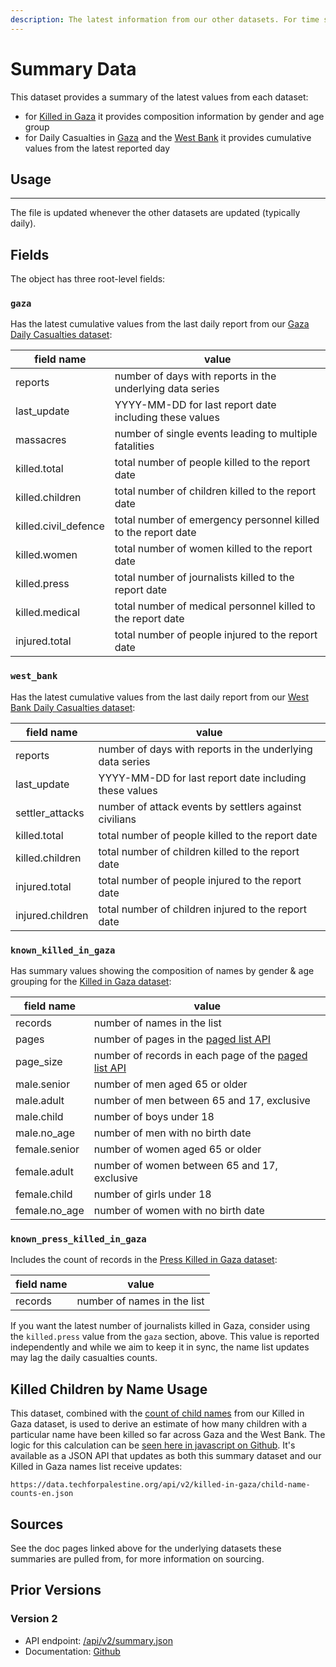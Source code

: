 ```yaml
---
description: The latest information from our other datasets. For time series data, it'll have the latest cumulative values. For others it'll have metadata on composition or timeliness. Available in JSON format. Useful applications include counters, latest human toll, dataset update detection, ratios.
---
```


# Summary Data

This dataset provides a summary of the latest values from each dataset:

- for [Killed in Gaza](/docs/killed-in-gaza) it provides composition information by gender and age group
- for Daily Casualties in [Gaza](/docs/casualties-daily) and the [West Bank](/docs/casualties-daily-west-bank) it provides cumulative values from the latest reported day

## Usage


<JSONFileLinks resource="Summary_V3" />

---

The file is updated whenever the other datasets are updated (typically daily).

## Fields

The object has three root-level fields:

### `gaza`

Has the latest cumulative values from the last daily report from our [Gaza Daily Casualties dataset](/docs/casualties-daily):

| field name           | value                                                         |
| -------------------- | ------------------------------------------------------------- |
| reports              | number of days with reports in the underlying data series     |
| last_update          | YYYY-MM-DD for last report date including these values        |
| massacres            | number of single events leading to multiple fatalities        |
| killed.total         | total number of people killed to the report date              |
| killed.children      | total number of children killed to the report date            |
| killed.civil_defence | total number of emergency personnel killed to the report date |
| killed.women         | total number of women killed to the report date               |
| killed.press         | total number of journalists killed to the report date         |
| killed.medical       | total number of medical personnel killed to the report date   |
| injured.total        | total number of people injured to the report date             |

### `west_bank`

Has the latest cumulative values from the last daily report from our [West Bank Daily Casualties dataset](/docs/casualties-daily-west-bank):

| field name       | value                                                     |
| ---------------- | --------------------------------------------------------- |
| reports          | number of days with reports in the underlying data series |
| last_update      | YYYY-MM-DD for last report date including these values    |
| settler_attacks  | number of attack events by settlers against civilians     |
| killed.total     | total number of people killed to the report date          |
| killed.children  | total number of children killed to the report date        |
| injured.total    | total number of people injured to the report date         |
| injured.children | total number of children injured to the report date       |

### `known_killed_in_gaza`

Has summary values showing the composition of names by gender & age grouping for the [Killed in Gaza dataset](/docs/killed-in-gaza):

| field name    | value                                                                                |
| ------------- | ------------------------------------------------------------------------------------ |
| records       | number of names in the list                                                          |
| pages         | number of pages in the [paged list API](/docs/killed-in-gaza/#paging)                |
| page_size     | number of records in each page of the [paged list API](/docs/killed-in-gaza/#paging) |
| male.senior   | number of men aged 65 or older                                                       |
| male.adult    | number of men between 65 and 17, exclusive                                           |
| male.child    | number of boys under 18                                                              |
| male.no_age   | number of men with no birth date                                                     |
| female.senior | number of women aged 65 or older                                                     |
| female.adult  | number of women between 65 and 17, exclusive                                         |
| female.child  | number of girls under 18                                                             |
| female.no_age | number of women with no birth date                                                   |

### `known_press_killed_in_gaza`

Includes the count of records in the [Press Killed in Gaza dataset](/docs/press-killed-in-gaza):

| field name | value                       |
| ---------- | --------------------------- |
| records    | number of names in the list |

If you want the latest number of journalists killed in Gaza, consider using the `killed.press` value from the `gaza` section, above. This value is reported independently and while we aim to keep it in sync, the name list updates may lag the daily casualties counts.

## Killed Children by Name Usage

This dataset, combined with the [count of child names](/docs/killed-in-gaza/#child-name-counts) from our Killed in Gaza dataset, is used to derive an estimate of how many children with a particular name have been killed so far across Gaza and the West Bank. The logic for this calculation can be [seen here in javascript on Github](https://github.com/TechForPalestine/palestine-datasets/blob/main/scripts/data/v2/derived/killed-child-name-counts.ts). It's available as a JSON API that updates as both this summary dataset and our Killed in Gaza names list receive updates:

```
https://data.techforpalestine.org/api/v2/killed-in-gaza/child-name-counts-en.json
```

## Sources

See the doc pages linked above for the underlying datasets these summaries are pulled from, for more information on sourcing.

## Prior Versions

### Version 2

- API endpoint: [/api/v2/summary.json](https://data.techforpalestine.org/api/v2/summary.json)
- Documentation: [Github](https://github.com/TechForPalestine/palestine-datasets/blob/51c61e6bf4b273e822e2f534a2de4305776c266b/site/docs/summary.mdx)

